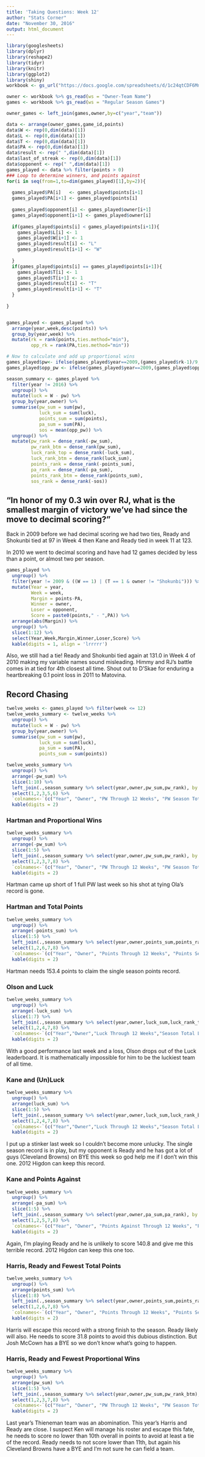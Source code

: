 ```yaml
---
title: 'Taking Questions: Week 12'
author: "Stats Corner"
date: "November 30, 2016"
output: html_document
---
```


```r
library(googlesheets)
library(dplyr)
library(reshape2)
library(tidyr)
library(knitr)
library(ggplot2)
library(shiny)
workbook <- gs_url("https://docs.google.com/spreadsheets/d/1c24qtCDF6MnL1I-nNG2ovymFB3fYj1NsWpLe3SGCbJs/pubhtml")

owner <- workbook %>% gs_read(ws = "Owner-Team Name")
games <- workbook %>% gs_read(ws = "Regular Season Games")

owner_games <- left_join(games,owner,by=c("year","team"))

data <- arrange(owner_games,game_id,points)
data$W <- rep(0,dim(data)[1])
data$L <- rep(0,dim(data)[1])
data$T <- rep(0,dim(data)[1])
data$PA <- rep(0,dim(data)[1])
data$result <- rep(" ",dim(data)[1])
data$last_of_streak <- rep(0,dim(data)[1])
data$opponent <- rep(" ",dim(data)[1])
games_played <- data %>% filter(points > 0)
### Loop to determine winners, and points against
for(i in seq(from=1,to=dim(games_played)[1],by=2)){
  
  games_played$PA[i]   <- games_played$points[i+1]
  games_played$PA[i+1] <- games_played$points[i]
  
  games_played$opponent[i] <- games_played$owner[i+1]
  games_played$opponent[i+1] <- games_played$owner[i]
  
  if(games_played$points[i] < games_played$points[i+1]){
    games_played$L[i] <- 1
    games_played$W[i+1] <- 1
    games_played$result[i] <- "L"
    games_played$result[i+1] <- "W"
    
  }
  if(games_played$points[i] == games_played$points[i+1]){
    games_played$T[i] <- 1
    games_played$T[i+1] <- 1
    games_played$result[i] <- "T"
    games_played$result[i+1] <- "T"
  }
  
}


games_played <- games_played %>%
  arrange(year,week,desc(points)) %>%
  group_by(year,week) %>%
  mutate(rk = rank(points,ties.method="min"),
         opp_rk = rank(PA,ties.method="min")) 

# Now to calculate and add up proportional wins
games_played$pw<- ifelse(games_played$year==2009,(games_played$rk-1)/9,(games_played$rk-1)/11)
games_played$opp_pw <- ifelse(games_played$year==2009,(games_played$opp_rk-1)/9,(games_played$opp_rk-1)/11)

season_summary <- games_played %>%
  filter(year != 2016) %>%
  ungroup() %>%
  mutate(luck = W - pw) %>%
  group_by(year,owner) %>%
  summarise(pw_sum = sum(pw),
            luck_sum = sum(luck),
            points_sum = sum(points),
            pa_sum = sum(PA),
            sos = mean(opp_pw)) %>%
  ungroup() %>%
  mutate(pw_rank = dense_rank(-pw_sum),
         pw_rank_btm = dense_rank(pw_sum),
         luck_rank_top = dense_rank(-luck_sum),
         luck_rank_btm = dense_rank(luck_sum),
         points_rank = dense_rank(-points_sum),
         pa_rank = dense_rank(-pa_sum),
         points_rank_btm = dense_rank(points_sum),
         sos_rank = dense_rank(-sos))

```


## "In honor of my 0.3 win over RJ, what is the smallest margin of victory we've had since the move to decimal scoring?"
Back in 2009 before we had decimal scoring we had two ties, Ready and Shokunbi tied at 97 in Week 4 then Kane and Ready tied in week 11 at 123.

In 2010 we went to decimal scoring and have had 12 games decided by less than a point, or almost two per season. 

```r
games_played %>%
  ungroup() %>%
  filter(year != 2009 & ((W == 1) | (T == 1 & owner != "Shokunbi"))) %>%
  mutate(Year = year,
         Week = week,
         Margin = points-PA,
         Winner = owner,
         Loser = opponent,
         Score = paste0(points," - ",PA)) %>%
  arrange(abs(Margin)) %>%
  ungroup() %>%
  slice(1:12) %>%
  select(Year,Week,Margin,Winner,Loser,Score) %>%
  kable(digits = 1, align = 'lrrrrr')
```

Also, we still had a tie! Ready and Shokunbi tied again at 131.0 in Week 4 of 2010 making my variable names sound misleading. Himmy and RJ's battle comes in at tied for 4th closest all time. Shout out to D'Skae for enduring a heartbreaking 0.1 point loss in 2011 to Matovina. 

## Record Chasing
```r


twelve_weeks <- games_played %>% filter(week <= 12)
twelve_weeks_summary <- twelve_weeks %>%
  ungroup() %>%
  mutate(luck = W - pw) %>%
  group_by(year,owner) %>%
  summarise(pw_sum = sum(pw),
            luck_sum = sum(luck),
            pa_sum = sum(PA),
            points_sum = sum(points))

twelve_weeks_summary %>%
  ungroup() %>%
  arrange(-pw_sum) %>%
  slice(1:10) %>%
  left_join(.,season_summary %>% select(year,owner,pw_sum,pw_rank), by = c("year","owner")) %>%
  select(1,2,3,5,6) %>%
  `colnames<-`(c("Year", "Owner", "PW Through 12 Weeks", "PW Season Total","All Time Rank")) %>%
  kable(digits = 2)

```



### Hartman and Proportional Wins
```r
twelve_weeks_summary %>%
  ungroup() %>%
  arrange(-pw_sum) %>%
  slice(1:5) %>%
  left_join(.,season_summary %>% select(year,owner,pw_sum,pw_rank), by = c("year","owner")) %>%
  select(1,2,3,7,8) %>%
  `colnames<-`(c("Year", "Owner", "PW Through 12 Weeks", "PW Season Total","All Time Rank")) %>%
  kable(digits = 2)
```

Hartman came up short of 1 full PW last week so his shot at tying Ola's record is gone.

### Hartman and Total Points
```r
twelve_weeks_summary %>%
  ungroup() %>%
  arrange(-points_sum) %>%
  slice(1:5) %>%
  left_join(.,season_summary %>% select(year,owner,points_sum,points_rank), by = c("year","owner")) %>%
  select(1,2,6,7,8) %>%
  `colnames<-`(c("Year", "Owner", "Points Through 12 Weeks", "Points Season Total","All Time Rank")) %>%
  kable(digits = 2)
```

Hartman needs 153.4 points to claim the single season points record. 

### Olson and Luck
```r
twelve_weeks_summary %>%
  ungroup() %>%
  arrange(-luck_sum) %>%
  slice(1:7) %>%
  left_join(.,season_summary %>% select(year,owner,luck_sum,luck_rank_top), by = c("year","owner")) %>%
  select(1,2,4,7,8) %>%
  `colnames<-`(c("Year","Owner","Luck Through 12 Weeks","Season Total Luck","All Time Rank")) %>%
  kable(digits = 2)
```

With a good performance last week and a loss, Olson drops out of the Luck leaderboard. It is mathematically impossible for him to be the luckiest team of all time.

### Kane and (Un)Luck
```r
twelve_weeks_summary %>%
  ungroup() %>%
  arrange(luck_sum) %>%
  slice(1:5) %>%
  left_join(.,season_summary %>% select(year,owner,luck_sum,luck_rank_btm), by = c("year","owner")) %>%
  select(1,2,4,7,8) %>%
  `colnames<-`(c("Year","Owner","Luck Through 12 Weeks","Season Total Luck","All Time Rank")) %>%
  kable(digits = 2)
```

I put up a stinker last week so I couldn't become more unlucky. The single season record is in play, but my opponent is Ready and he has got a lot of guys (Cleveland Browns) on BYE this week so god help me if I don't win this one. 2012 Higdon can keep this record.


### Kane and Points Against
```r
twelve_weeks_summary %>%
  ungroup() %>%
  arrange(-pa_sum) %>%
  slice(1:5) %>%
  left_join(.,season_summary %>% select(year,owner,pa_sum,pa_rank), by = c("year","owner")) %>%
  select(1,2,5,7,8) %>%
  `colnames<-`(c("Year", "Owner", "Points Against Through 12 Weeks", "Points Against Season Total","All Time Rank")) %>%
  kable(digits = 2)
```

Again, I'm playing Ready and he is unlikely to score 140.8 and give me this terrible record. 2012 Higdon can keep this one too. 

### Harris, Ready and Fewest Total Points
```r
twelve_weeks_summary %>%
  ungroup() %>%
  arrange(points_sum) %>%
  slice(1:8) %>%
  left_join(.,season_summary %>% select(year,owner,points_sum,points_rank_btm), by = c("year","owner")) %>%
  select(1,2,6,7,8) %>%
  `colnames<-`(c("Year", "Owner", "Points Through 12 Weeks", "Points Season Total","All Time Rank")) %>%
  kable(digits = 2)
```

Harris will escape this record with a strong finish to the season. Ready likely will also. He needs to score 31.8 points to avoid this dubious distinction. But Josh McCown has a BYE so we don't know what's going to happen.   

### Harris, Ready and Fewest Proportional Wins
```r
twelve_weeks_summary %>%
  ungroup() %>%
  arrange(pw_sum) %>%
  slice(1:5) %>%
  left_join(.,season_summary %>% select(year,owner,pw_sum,pw_rank_btm), by = c("year","owner")) %>%
  select(1,2,3,7,8) %>%
  `colnames<-`(c("Year", "Owner", "PW Through 12 Weeks", "PW Season Total","All Time Rank")) %>%
  kable(digits = 2)

```

Last year's Thieneman team was an abomination. This year's Harris and Ready are close. I suspect Ken will manage his roster and escape this fate, he needs to score no lower than 10th overall in points to avoid at least a tie of the record. Ready needs to not score lower than 11th, but again his Cleveland Browns have a BYE and I'm not sure he can field a team. 